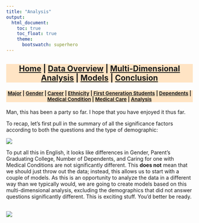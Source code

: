 ```yaml
---
title: "Analysis"
output:
  html_document:
    toc: true
    toc_float: true
    theme:
      bootswatch: superhero
---
```

<h3 style="background-color:bisque;text-align:center;font-size:150%;">[Home](https://pbischoff3.github.io/) | [Data Overview](https://pbischoff3.github.io/data_overview/) | [Multi-Dimensional Analysis](https://pbischoff3.github.io/multi_dimensional_analysis/) | [Models](https://pbischoff3.github.io/models/) | [Conclusion](https://pbischoff3.github.io/Conclusion/)</h3>

<h4 style="background-color:bisque;text-align:center;font-size:95%;">[Major](https://pbischoff3.github.io/multi_dimensional_analysis/Major/) | [Gender](https://pbischoff3.github.io/multi_dimensional_analysis/Gender/) | [Career](https://pbischoff3.github.io/multi_dimensional_analysis/career/) | [Ethnicity](https://pbischoff3.github.io/multi_dimensional_analysis/Ethnicity/) | [First Generation Students](https://pbischoff3.github.io/multi_dimensional_analysis/fgs/) | [Dependents](https://pbischoff3.github.io/multi_dimensional_analysis/dependents/)      | [Medical Condition](https://pbischoff3.github.io/multi_dimensional_analysis/medical_condition/) | [Medical Care](https://pbischoff3.github.io/multi_dimensional_analysis/medical_care/) | [Analysis](https://pbischoff3.github.io/multi_dimensional_analysis/analysis/)</h4>

Man, this has been a party so far. I hope that you have enjoyed it thus far. <br>

To recap, let's first pull in the summary of all the significance factors according to both the questions and the type of demographic: <br>

![](../../R/Images/med_condition_dependent/table.png)
<br> 

To put all this in English, it looks like differences in Gender, Parent's Graduating College, Number of Dependents, and Caring for one with Medical Conditions are not significantly different. This **does not** mean that we should just throw out the data; instead, this allows us to start with a couple of models. As this is an opportunity to analyze the data in a different way than we typically would, we are going to create models based on this multi-dimensional analysis, excluding the demographics that did not answer questions significantly different. This is exciting stuff. You'd better be ready. 

<br>
![](../../R/Images/excited.gif)
<br> <br>